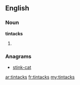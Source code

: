 ==English==

===Noun===
'''tintacks'''

# {{plural of|[[tintack]]}}

===Anagrams===
* [[stink-cat#English|stink-cat]]

[[ar:tintacks]]
[[fr:tintacks]]
[[my:tintacks]]